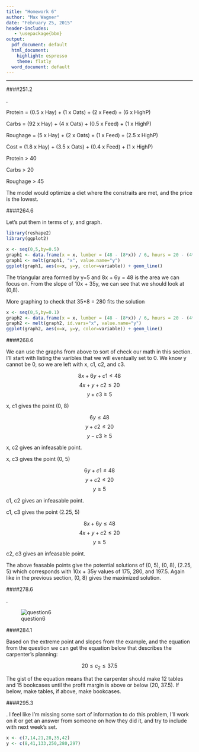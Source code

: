 ```yaml
---
title: "Homework 6"
author: "Max Wagner"
date: "February 25, 2015"
header-includes:
   - \usepackage{bbm}
output:
  pdf_document: default
  html_document:
    highlight: espresso
    theme: flatly
  word_document: default
---
```

***

####251.2

.

Protein = (0.5 x Hay) + (1 x Oats) + (2 x Feed) + (6 x HighP)

Carbs = (92 x Hay) + (4 x Oats) + (0.5 x Feed) + (1 x HighP)

Roughage = (5 x Hay) + (2 x Oats) + (1 x Feed) + (2.5 x HighP)

Cost = (1.8 x Hay) + (3.5 x Oats) + (0.4 x Feed) + (1 x HighP)

Protein > 40

Carbs > 20

Roughage > 45

The model would optimize a diet where the constraits are met, and the price is the lowest.

####264.6

Let's put them in terms of y, and graph.

```r
library(reshape2)
library(ggplot2)

x <- seq(0,5,by=0.5)
graph1 <- data.frame(x = x, lumber = (48 - (8*x)) / 6, hours = 20 - (4*x), demand = 5)
graph1 <- melt(graph1, "x", value.name="y")
ggplot(graph1, aes(x=x, y=y, color=variable)) + geom_line()
```

The triangular area formed by y=5 and 8x + 6y = 48 is the area we can focus on. From the slope of 10x + 35y, we can see that we should look at (0,8).

More graphing to check that 35*8 = 280 fits the solution

```r
x <- seq(0,5,by=0.1)
graph2 <- data.frame(x = x, lumber = (48 - (8*x)) / 6, hours = 20 - (4*x), demand = 5, guess = (280 - (10*x)) / 35)
graph2 <- melt(graph2, id.vars="x", value.name="y")
ggplot(graph2, aes(x=x, y=y, color=variable)) + geom_line()
```

####268.6

We can use the graphs from above to sort of check our math in this section. I'll start with listing the varibles that we will eventually set to 0. We know y cannot be 0, so we are left with x, c1, c2, and c3.

$$ 8x + 6y + c1 \leq 48 $$
$$ 4x + y + c2 \leq 20 $$
$$ y + c3 \geq 5 $$

x, c1 gives the point (0, 8)

$$ 6y \leq 48 $$ 
$$ y + c2 \leq 20 $$ 
$$ y - c3 \geq 5 $$

x, c2 gives an infeasable point.

x, c3 gives the point (0, 5)

$$ 6y + c1 \leq 48 $$ 
$$ y + c2 \leq 20 $$ 
$$ y \geq 5 $$

c1, c2 gives an infeasable point.

c1, c3 gives the point (2.25, 5)

$$ 8x + 6y \leq 48 $$ 
$$ 4x + y + c2 \leq 20 $$ 
$$ y \geq 5 $$

c2, c3 gives an infeasable point.

The above feasable points give the potential solutions of (0, 5), (0, 8), (2.25, 5) which corresponds with 10x + 35y values of 175, 280, and 197.5. Again like in the previous section, (0, 8) gives the maximized solution.

####278.6

.

![question6](https://raw.githubusercontent.com/maxwagner/609/master/hw/278.6.jpg)

####284.1

Based on the extreme point and slopes from the example, and the equation from the question we can get the equation below that describes the carpenter's planning:

$$ 20 \leq c_2 \leq 37.5 $$

The gist of the equation means that the carpenter should make 12 tables and 15 bookcases until the profit margin is above or below (20, 37.5). If below, make tables, if above, make bookcases. 

####295.3

. I feel like I'm missing some sort of information to do this problem, I'll work on it or get an answer from someone on how they did it, and try to include with next week's set.

```r
x <- c(7,14,21,28,35,42)
y <- c(8,41,133,250,280,297)
```